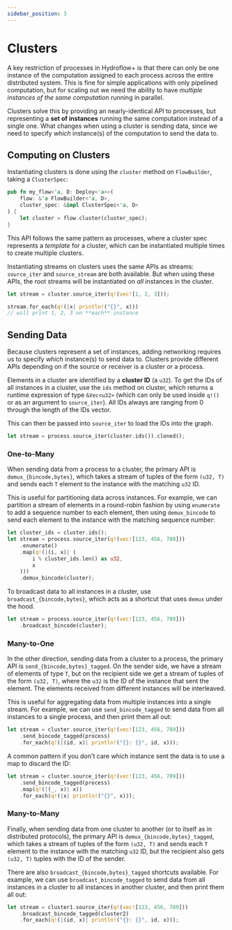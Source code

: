 ```yaml
---
sidebar_position: 3
---
```


# Clusters
A key restriction of processes in Hydroflow+ is that there can only be one instance of the computation assigned to each process across the entire distributed system. This is fine for simple applications with only pipelined computation, but for scaling out we need the ability to have _multiple instances of the same computation_ running in parallel.

Clusters solve this by providing an nearly-identical API to processes, but representing a **set of instances** running the same computation instead of a single one. What changes when using a cluster is sending data, since we need to specify _which_ instance(s) of the computation to send the data to.

## Computing on Clusters
Instantiating clusters is done using the `cluster` method on `FlowBuilder`, taking a `ClusterSpec`:
```rust
pub fn my_flow<'a, D: Deploy<'a>>(
    flow: &'a FlowBuilder<'a, D>,
    cluster_spec: &impl ClusterSpec<'a, D>
) {
    let cluster = flow.cluster(cluster_spec);
}
```

This API follows the same pattern as processes, where a cluster spec represents a _template_ for a cluster, which can be instantiated multiple times to create multiple clusters.

Instantiating streams on clusters uses the same APIs as streams: `source_iter` and `source_stream` are both available. But when using these APIs, the root streams will be instantiated on _all_ instances in the cluster.

```rust
let stream = cluster.source_iter(q!(vec![1, 2, 3]));

stream.for_each(q!(|x| println!("{}", x)))
// will print 1, 2, 3 on **each** instance
```

## Sending Data
Because clusters represent a set of instances, adding networking requires us to specify _which_ instance(s) to send data to. Clusters provide different APIs depending on if the source or receiver is a cluster or a process.

Elements in a cluster are identified by a **cluster ID** (a `u32`). To get the IDs of all instances in a cluster, use the `ids` method on cluster, which returns a runtime expression of type `&Vec<u32>` (which can only be used inside `q!()` or as an argument to `source_iter`). All IDs always are ranging from 0 through the length of the IDs vector.

This can then be passed into `source_iter` to load the IDs into the graph.
```rust
let stream = process.source_iter(cluster.ids()).cloned();
```

### One-to-Many
When sending data from a process to a cluster, the primary API is `demux_{bincode,bytes}`, which takes a stream of tuples of the form `(u32, T)` and sends each `T` element to the instance with the matching `u32` ID.

This is useful for partitioning data across instances. For example, we can partition a stream of elements in a round-robin fashion by using `enumerate` to add a sequence number to each element, then using `demux_bincode` to send each element to the instance with the matching sequence number:
```rust
let cluster_ids = cluster.ids();
let stream = process.source_iter(q!(vec![123, 456, 789]))
    .enumerate()
    .map(q!(|(i, x)| (
        i % cluster_ids.len() as u32,
        x
    )))
    .demux_bincode(cluster);
```

To broadcast data to all instances in a cluster, use `broadcast_{bincode,bytes}`, which acts as a shortcut that uses `demux` under the hood.

```rust
let stream = process.source_iter(q!(vec![123, 456, 789]))
    .broadcast_bincode(cluster);
```

### Many-to-One
In the other direction, sending data from a cluster to a process, the primary API is `send_{bincode,bytes}_tagged`. On the sender side, we have a stream of elements of type `T`, but on the recipient side we get a stream of tuples of the form `(u32, T)`, where the `u32` is the ID of the instance that sent the element. The elements received from different instances will be interleaved.

This is useful for aggregating data from multiple instances into a single stream. For example, we can use `send_bincode_tagged` to send data from all instances to a single process, and then print them all out:
```rust
let stream = cluster.source_iter(q!(vec![123, 456, 789]))
    .send_bincode_tagged(process)
    .for_each(q!(|(id, x)| println!("{}: {}", id, x)));
```

A common pattern if you don't care which instance sent the data is to use a map to discard the ID:
```rust
let stream = cluster.source_iter(q!(vec![123, 456, 789]))
    .send_bincode_tagged(process)
    .map(q!(|(_, x)| x))
    .for_each(q!(|x| println!("{}", x)));
```

### Many-to-Many
Finally, when sending data from one cluster to another (or to itself as in distributed protocols), the primary API is `demux_{bincode,bytes}_tagged`, which takes a stream of tuples of the form `(u32, T)` and sends each `T` element to the instance with the matching `u32` ID, but the recipient also gets `(u32, T)` tuples with the ID of the sender.

There are also `broadcast_{bincode,bytes}_tagged` shortcuts available. For example, we can use `broadcast_bincode_tagged` to send data from all instances in a cluster to all instances in another cluster, and then print them all out:
```rust
let stream = cluster1.source_iter(q!(vec![123, 456, 789]))
    .broadcast_bincode_tagged(cluster2)
    .for_each(q!(|(id, x)| println!("{}: {}", id, x)));
```
